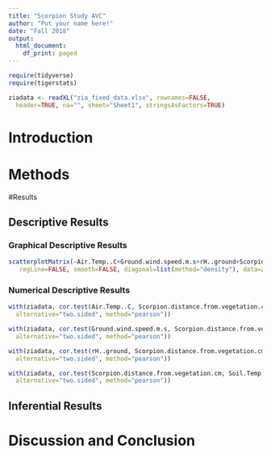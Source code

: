```yaml
---
title: "Scorpion Study AVC"
author: "Put your name here!"
date: "Fall 2018"
output:
  html_document:
    df_print: paged
---
```


```r
require(tidyverse)
require(tigerstats)

```
```r
ziadata <- readXL("zia_fixed_data.xlsx", rownames=FALSE, 
  header=TRUE, na="", sheet="Sheet1", stringsAsFactors=TRUE)
```
# Introduction

<!--In this section you explain what you are trying to show.  Where did the data come from?  What is the research or other question you are trying to answer?!-->

# Methods

<!--Decide on your methods:  use "variable analysis" or other appropriate descriptors.  Make sure to choose at least one graphical method and at least one numerical method.!-->

#Results

<!--Divide this section into two sub-sections:  One for your descriptive  results and one for your inferential results.!-->

## Descriptive Results

### Graphical Descriptive Results

<!--Graphical results here.  Make sure to show your code.  Provide appropriate labels for axes, giving units if possible, and provide a good title for the graph, too.  Use the graphical results to describe the patterns if any that exist in the data as focused toward the research question!-->
```r
scatterplotMatrix(~Air.Temp..C+Ground.wind.speed.m.s+rH..ground+Scorpion.distance.from.vegetation.cm+Soil.Temp..C,
   regLine=FALSE, smooth=FALSE, diagonal=list(method="density"), data=ziadata)
```

### Numerical Descriptive Results

<!--Numerical results go here. Use the numerical results to describe the patterns if any that exist in the data as focused toward the research question!-->

```r
with(ziadata, cor.test(Air.Temp..C, Scorpion.distance.from.vegetation.cm, 
  alternative="two.sided", method="pearson"))
```

```r
with(ziadata, cor.test(Ground.wind.speed.m.s, Scorpion.distance.from.vegetation.cm, 
  alternative="two.sided", method="pearson"))
```

```r
with(ziadata, cor.test(rH..ground, Scorpion.distance.from.vegetation.cm, 
  alternative="two.sided", method="pearson"))
```

```r
with(ziadata, cor.test(Scorpion.distance.from.vegetation.cm, Soil.Temp..C, 
  alternative="two.sided", method="pearson"))
```

## Inferential Results

<!--State hypothesis clearly.  Make sure your discussion of the inferential test covers all the aspects that the test output produces, such as test statistic, p-value etc.  Make a decision about the null hypothesis, explain the assumptions on which the selected test/procedure was based, and why the chosen procedure satisfys the assumptions and is appropriate to answer the research question!-->


# Discussion and Conclusion

<!--Discussion and conclusion here.  If you found a relationship be sure to consider whether the relationship occurs because one of the variavbles causes the other, or whether they perhasps are related for some other reason.  Watch the chapter 6 videos from the GeorgeTown videos collection.!-->



